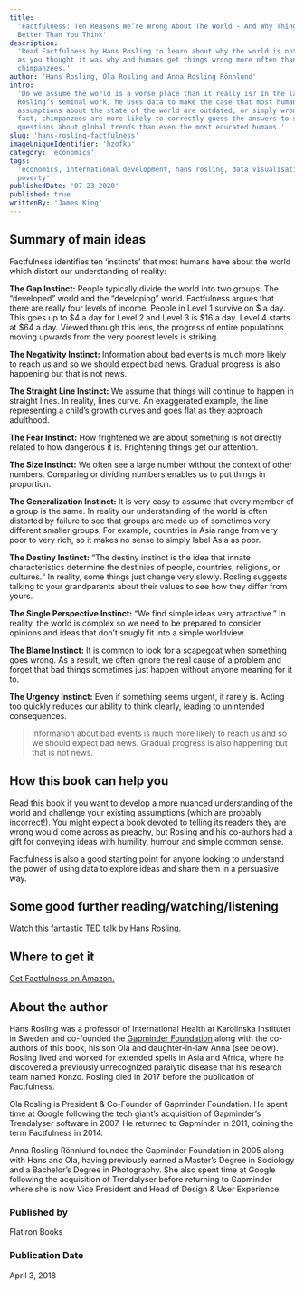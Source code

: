 ```yaml
---
title:
  'Factfulness: Ten Reasons We’re Wrong About The World - And Why Things Are
  Better Than You Think'
description:
  'Read Factfulness by Hans Rosling to learn about why the world is not as bad
  as you thought it was why and humans get things wrong more often than
  chimpanzees.'
author: 'Hans Rosling, Ola Rosling and Anna Rosling Rönnlund'
intro:
  'Do we assume the world is a worse place than it really is? In the late Hans
  Rosling’s seminal work, he uses data to make the case that most human beings’
  assumptions about the state of the world are outdated, or simply wrong. In
  fact, chimpanzees are more likely to correctly guess the answers to simple
  questions about global trends than even the most educated humans.'
slug: 'hans-rosling-factfulness'
imageUniqueIdentifier: 'hzofkp'
category: 'economics'
tags:
  'economics, international development, hans rosling, data visualisation,
  poverty'
publishedDate: '07-23-2020'
published: true
writtenBy: 'James King'
---
```


## Summary of main ideas

Factfulness identifies ten ‘instincts’ that most humans have about the world
which distort our understanding of reality:

**The Gap Instinct:** People typically divide the world into two groups: The
“developed” world and the “developing” world. Factfulness argues that there are
really four levels of income. People in Level 1 survive on
$ a day. This goes up to $4 a day for Level 2 and Level 3 is
$16 a day. Level 4 starts at $64 a day. Viewed through this lens, the progress
of entire populations moving upwards from the very poorest levels is striking.

**The Negativity Instinct:** Information about bad events is much more likely to
reach us and so we should expect bad news. Gradual progress is also happening
but that is not news.

**The Straight Line Instinct:** We assume that things will continue to happen in
straight lines. In reality, lines curve. An exaggerated example, the line
representing a child’s growth curves and goes flat as they approach adulthood.

**The Fear Instinct:** How frightened we are about something is not directly
related to how dangerous it is. Frightening things get our attention.

**The Size Instinct:** We often see a large number without the context of other
numbers. Comparing or dividing numbers enables us to put things in proportion.

**The Generalization Instinct:** It is very easy to assume that every member of
a group is the same. In reality our understanding of the world is often
distorted by failure to see that groups are made up of sometimes very different
smaller groups. For example, countries in Asia range from very poor to very
rich, so it makes no sense to simply label Asia as poor.

**The Destiny Instinct:** “The destiny instinct is the idea that innate
characteristics determine the destinies of people, countries, religions, or
cultures.“ In reality, some things just change very slowly. Rosling suggests
talking to your grandparents about their values to see how they differ from
yours.

**The Single Perspective Instinct:** “We find simple ideas very attractive.” In
reality, the world is complex so we need to be prepared to consider opinions and
ideas that don’t snugly fit into a simple worldview.

**The Blame Instinct:** It is common to look for a scapegoat when something goes
wrong. As a result, we often ignore the real cause of a problem and forget that
bad things sometimes just happen without anyone meaning for it to.

**The Urgency Instinct:** Even if something seems urgent, it rarely is. Acting
too quickly reduces our ability to think clearly, leading to unintended
consequences.

> Information about bad events is much more likely to reach us and so we should
> expect bad news. Gradual progress is also happening but that is not news.

## How this book can help you

Read this book if you want to develop a more nuanced understanding of the world
and challenge your existing assumptions (which are probably incorrect!). You
might expect a book devoted to telling its readers they are wrong would come
across as preachy, but Rosling and his co-authors had a gift for conveying ideas
with humility, humour and simple common sense.

Factfulness is also a good starting point for anyone looking to understand the
power of using data to explore ideas and share them in a persuasive way.

## Some good further reading/watching/listening

[Watch this fantastic TED talk by Hans Rosling](https://www.youtube.com/watch?v=hVimVzgtD6w).

## Where to get it

[Get Factfulness on Amazon.](https://www.amazon.com/Factfulness-Reasons-World-Things-Better/dp/1250123828/ref=as_li_ss_tl?crid=2HEZ16KKIZWSG&dchild=1&keywords=factfulness&qid=1598696287&s=books&sprefix=factuf,stripbooks-intl-ship,266&sr=1-1&linkCode=ll1&tag=paperbacktrav-20&linkId=0012a1c9184b4614cfc70751c162d8b4&language=en_US)

## About the author

Hans Rosling was a professor of International Health at Karolinska Institutet in
Sweden and co-founded the [Gapminder Foundation](https://www.gapminder.org/)
along with the co-authors of this book, his son Ola and daughter-in-law Anna
(see below). Rosling lived and worked for extended spells in Asia and Africa,
where he discovered a previously unrecognized paralytic disease that his
research team named Konzo. Rosling died in 2017 before the publication of
Factfulness.

Ola Rosling is President & Co-Founder of Gapminder Foundation. He spent time at
Google following the tech giant’s acquisition of Gapminder’s Trendalyser
software in 2007. He returned to Gapminder in 2011, coining the term Factfulness
in 2014.

Anna Rosling Rönnlund founded the Gapminder Foundation in 2005 along with Hans
and Ola, having previously earned a Master’s Degree in Sociology and a
Bachelor’s Degree in Photography. She also spent time at Google following the
acquisition of Trendalyser before returning to Gapminder where she is now Vice
President and Head of Design & User Experience.

### Published by

Flatiron Books

### Publication Date

April 3, 2018
